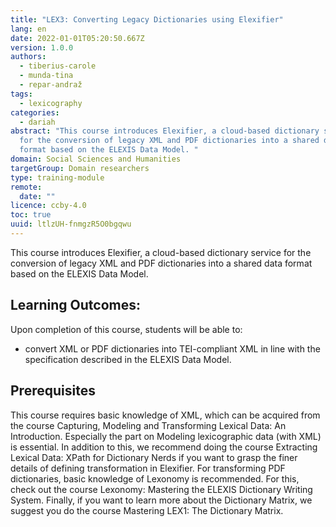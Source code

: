 ```yaml
---
title: "LEX3: Converting Legacy Dictionaries using Elexifier"
lang: en
date: 2022-01-01T05:20:50.667Z
version: 1.0.0
authors:
  - tiberius-carole
  - munda-tina
  - repar-andraž
tags:
  - lexicography
categories:
  - dariah
abstract: "This course introduces Elexifier, a cloud-based dictionary service
  for the conversion of legacy XML and PDF dictionaries into a shared data
  format based on the ELEXIS Data Model. "
domain: Social Sciences and Humanities
targetGroup: Domain researchers
type: training-module
remote:
  date: ""
licence: ccby-4.0
toc: true
uuid: ltlzUH-fnmgzR5O0bgqwu
---
```

This course introduces Elexifier, a cloud-based dictionary service for the conversion of legacy XML and PDF dictionaries into a shared data format based on the ELEXIS Data Model. 

## Learning Outcomes:

Upon completion of this course, students will be able to:

- convert XML or PDF dictionaries into TEI-compliant XML in line with the specification described in the ELEXIS Data Model.



## Prerequisites

This course requires basic knowledge of XML, which can be acquired from the course Capturing, Modeling and Transforming Lexical Data: An Introduction. Especially the part on Modeling lexicographic data (with XML) is essential. In addition to this, we recommend doing the course Extracting Lexical Data: XPath for Dictionary Nerds if you want to grasp the finer details of defining transformation in Elexifier. For transforming PDF dictionaries, basic knowledge of Lexonomy is recommended. For this, check out the course Lexonomy: Mastering the ELEXIS Dictionary Writing System. Finally, if you want to learn more about the Dictionary Matrix, we suggest you do the course Mastering LEX1: The Dictionary Matrix.